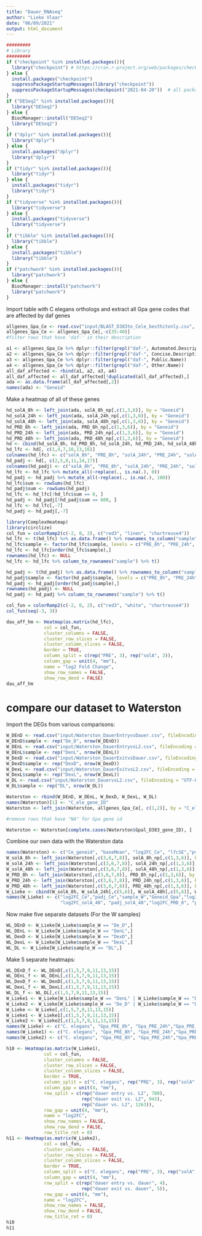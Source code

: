 ```yaml
---
title: "Dauer_RNAseq"
author: "Lieke Vlaar"
date: "06/09/2021"
output: html_document
---
```


```r
#########
# Library
#########
if ("checkpoint" %in% installed.packages()){
  library("checkpoint") # https://cran.r-project.org/web/packages/checkpoint/index.html
} else {
  install.packages("checkpoint")
  suppressPackageStartupMessages(library("checkpoint"))
  suppressPackageStartupMessages(checkpoint("2021-04-20"))  # all packages in your project will be taken from that date.
}
if ("DESeq2" %in% installed.packages()){
  library("DESeq2")
} else {
  BiocManager::install("DESeq2")
  library("DESeq2")
}
if ("dplyr" %in% installed.packages()){
  library("dplyr")
} else {
  install.packages("dplyr")
  library("dplyr")
}
if ("tidyr" %in% installed.packages()){
  library("tidyr")
} else {
  install.packages("tidyr")
  library("tidyr")
}
if ("tidyverse" %in% installed.packages()){
  library("tidyverse")
} else {
  install.packages("tidyverse")
  library("tidyverse")
}
if ("tibble" %in% installed.packages()){
  library("tibble") 
} else {
  install.packages("tibble")
  library("tibble")
}
if ("patchwork" %in% installed.packages()){
  library("patchwork") 
} else {
  BiocManager::install("patchwork")
  library("patchwork")
}
```

Import table with C elegans orthologs and extract all Gpa gene codes that are affected by daf genes

```r
allgenes_Gpa_Ce <- read.csv("input/BLAST_D383to_Cele_besthitonly.csv", fileEncoding = "UTF-8-BOM")
allgenes_Gpa_Ce <- allgenes_Gpa_Ce[,-c(35:40)]
#filter rows that have 'daf-' in their description

a1 <- allgenes_Gpa_Ce %>% dplyr::filter(grepl("daf-", Automated.Description))
a2 <- allgenes_Gpa_Ce %>% dplyr::filter(grepl("daf-", Concise.Description))
a3 <- allgenes_Gpa_Ce %>% dplyr::filter(grepl("daf-", Public.Name))
a4 <- allgenes_Gpa_Ce %>% dplyr::filter(grepl("daf-", Other.Name))
all_daf_affected <- rbind(a1, a2, a3, a4)
all_daf_affected <- all_daf_affected[!duplicated(all_daf_affected),]
ada <- as.data.frame(all_daf_affected[,2])
names(ada) <- "Geneid"
```

Make a heatmap of all of these genes

```r
hd_solA_8h <- left_join(ada, solA_8h_np[,c(1,3,6)], by = "Geneid")
hd_solA_24h <- left_join(ada, solA_24h_np[,c(1,3,6)], by = "Geneid")
hd_solA_48h <- left_join(ada, solA_48h_np[,c(1,3,6)], by = "Geneid") 
hd_PRD_8h <- left_join(ada, PRD_8h_np[,c(1,3,6)], by = "Geneid") 
hd_PRD_24h <- left_join(ada, PRD_24h_np[,c(1,3,6)], by = "Geneid")
hd_PRD_48h <- left_join(ada, PRD_48h_np[,c(1,3,6)], by = "Geneid")
hd <- cbind(hd_solA_8h, hd_PRD_8h, hd_solA_24h, hd_PRD_24h, hd_solA_48h, hd_PRD_48h) %>% column_to_rownames("Geneid")
hd_lfc <- hd[, c(1,4,7,10,13,16)]
colnames(hd_lfc) <- c("solA_8h", "PRE_8h", "solA_24h", "PRE_24h", "solA_48h", "PRE_48h")
hd_padj <- hd[, c(2,5,8,11,14,17)]
colnames(hd_padj) <- c("solA_8h", "PRE_8h", "solA_24h", "PRE_24h", "solA_48h", "PRE_48h")
hd_lfc <- hd_lfc %>% mutate_all(~replace(., is.na(.), 0))
hd_padj <- hd_padj %>% mutate_all(~replace(., is.na(.), 100))
hd_lfc$sum <- rowSums(hd_lfc)
hd_padj$sum <- rowSums(hd_padj)
hd_lfc <- hd_lfc[!hd_lfc$sum == 0, ]
hd_padj <- hd_padj[!hd_padj$sum == 600, ]
hd_lfc <- hd_lfc[,-7]
hd_padj <- hd_padj[,-7]

library(ComplexHeatmap)
library(circlize)
col_fun = colorRamp2(c(-2, 0, 2), c("red3", "linen", "chartreuse4"))
hd_lfc <- t(hd_lfc) %>% as.data.frame() %>% rownames_to_column("sample")
hd_lfc$sample <- factor(hd_lfc$sample, levels = c("PRE_8h", "PRE_24h", "PRE_48h", "solA_8h", "solA_24h", "solA_48h"), ordered = TRUE)
hd_lfc <- hd_lfc[order(hd_lfc$sample),]
rownames(hd_lfc) <- NULL
hd_lfc <- hd_lfc %>% column_to_rownames("sample") %>% t()

hd_padj <- t(hd_padj) %>% as.data.frame() %>% rownames_to_column("sample")
hd_padj$sample <- factor(hd_padj$sample, levels = c("PRE_8h", "PRE_24h", "PRE_48h", "solA_8h", "solA_24h", "solA_48h"), ordered = TRUE)
hd_padj <- hd_padj[order(hd_padj$sample),]
rownames(hd_padj) <- NULL
hd_padj <- hd_padj %>% column_to_rownames("sample") %>% t()

col_fun = colorRamp2(c(-2, 0, 2), c("red3", "white", "chartreuse4"))
col_fun(seq(-3, 3))

dau_aff_hm <- Heatmap(as.matrix(hd_lfc),
              col = col_fun,
              cluster_columns = FALSE,
              cluster_row_slices = FALSE,
              cluster_column_slices = FALSE,
              border = TRUE,
              column_split = c(rep("PRE", 3), rep("solA", 3)),
              column_gap = unit(4, "mm"),
              name = "log2 Fold Change",
              show_row_names = FALSE,
              show_row_dend = FALSE)
dau_aff_hm

```


# compare our dataset to Waterston

Import the DEGs from various comparisons:

```r
W_DEnD <- read.csv("input/Waterston_DauerEntryvsDauer.csv", fileEncoding = "UTF-8-BOM") %>% dplyr::filter(padj < 0.05)
W_DEnD$sample <- rep("De_D", nrow(W_DEnD))
W_DEnL <- read.csv("input/Waterston_DauerEntryvsL2.csv", fileEncoding = "UTF-8-BOM") %>% dplyr::filter(padj < 0.05)
W_DEnL$sample <- rep("DenL", nrow(W_DEnL))
W_DexD <- read.csv("input/Waterston_DauerExitvsDauer.csv", fileEncoding = "UTF-8-BOM") %>% dplyr::filter(padj < 0.05)
W_DexD$sample <- rep("DexD", nrow(W_DexD))
W_DexL <- read.csv("input/Waterston_DauerExitvsL2.csv", fileEncoding = "UTF-8-BOM") %>% dplyr::filter(padj < 0.05)
W_DexL$sample <- rep("DexL", nrow(W_DexL))
W_DL <- read.csv("input/Waterston_DauervsL2.csv", fileEncoding = "UTF-8-BOM") %>% dplyr::filter(padj < 0.05)
W_DL$sample <- rep("DL", nrow(W_DL))

Waterston <- rbind(W_DEnD, W_DEnL, W_DexD, W_DexL, W_DL)
names(Waterston)[1] <- "C_ele_gene_ID"
Waterston <- left_join(Waterston, allgenes_Gpa_Ce[, c(1,2)], by = "C_ele_gene_ID")

#remove rows that have "NA" for Gpa gene id

Waterston <- Waterston[complete.cases(Waterston$Gpal_D383_gene_ID), ]
```

Combine our own data with the Waterston data

```r
names(Waterston) <- c("Ce_geneid", "baseMean", "log2FC_Ce", "lfcSE","pvalue","padj_Ce","sample_W","Geneid")
W_solA_8h <- left_join(Waterston[,c(3,6,7,8)], solA_8h_np[,c(1,3,6)], by = "Geneid")
W_solA_24h <- left_join(Waterston[,c(3,6,7,8)], solA_24h_np[,c(1,3,6)], by = "Geneid")
W_solA_48h <- left_join(Waterston[,c(3,6,7,8)], solA_48h_np[,c(1,3,6)], by = "Geneid") 
W_PRD_8h <- left_join(Waterston[,c(3,6,7,8)], PRD_8h_np[,c(1,3,6)], by = "Geneid") 
W_PRD_24h <- left_join(Waterston[,c(3,6,7,8)], PRD_24h_np[,c(1,3,6)], by = "Geneid")
W_PRD_48h <- left_join(Waterston[,c(3,6,7,8)], PRD_48h_np[,c(1,3,6)], by = "Geneid")
W_Lieke <- cbind(W_solA_8h, W_solA_24h[,c(5,6)], W_solA_48h[,c(5,6)], W_PRD_8h[,c(5,6)], W_PRD_24h[,c(5,6)], W_PRD_48h[,c(5,6)])
names(W_Lieke) <- c("log2FC_Ce","padj_Ce","sample_W","Geneid_Gpa","log2FC_solA_8","padj_solA_8","log2FC_solA_24","padj_solA_24",
                    "log2FC_solA_48", "padj_solA_48","log2FC_PRD_8", "padj_PRD_8", "log2FC_PRD_24", "padj_PRD_24", "log2FC_PRD_48","padj_PRD_48")
```

Now make five separate datasets (For the W samples)

```r
WL_DEnD <- W_Lieke[W_Lieke$sample_W == "De_D",]
WL_DEnL <- W_Lieke[W_Lieke$sample_W == "DenL",]
WL_DexD <- W_Lieke[W_Lieke$sample_W == "DexD",]
WL_DexL <- W_Lieke[W_Lieke$sample_W == "DexL",]
WL_DL <- W_Lieke[W_Lieke$sample_W == "DL",]
```

Make 5 separate heatmaps:

```r
WL_DEnD_f <- WL_DEnD[,c(1,5,7,9,11,13,15)]
WL_DEnL_f <- WL_DEnL[,c(1,5,7,9,11,13,15)]
WL_DexD_f <- WL_DexD[,c(1,5,7,9,11,13,15)]
WL_DexL_f <- WL_DexL[,c(1,5,7,9,11,13,15)]
WL_DL_f <- WL_DL[,c(1,5,7,9,11,13,15)]
W_Lieke1 <- W_Lieke[W_Lieke$sample_W == "DenL" | W_Lieke$sample_W == "DexL" | W_Lieke$sample_W == "DL",]
W_Lieke2 <- W_Lieke[W_Lieke$sample_W == "De_D" | W_Lieke$sample_W == "DexD",]
W_Lieke <- W_Lieke[,c(1,5,7,9,11,13,15)]
W_Lieke1 <- W_Lieke1[,c(1,5,7,9,11,13,15)]
W_Lieke2 <- W_Lieke2[,c(1,5,7,9,11,13,15)]
names(W_Lieke) <- c("C. elegans", "Gpa_PRE_8h", "Gpa_PRE_24h","Gpa_PRE_48h","Gpa_solA_8h","Gpa_solA_24h","Gpa_solA_48h")
names(W_Lieke1) <- c("C. elegans", "Gpa_PRE_8h", "Gpa_PRE_24h","Gpa_PRE_48h","Gpa_solA_8h","Gpa_solA_24h","Gpa_solA_48h")
names(W_Lieke2) <- c("C. elegans", "Gpa_PRE_8h", "Gpa_PRE_24h","Gpa_PRE_48h","Gpa_solA_8h","Gpa_solA_24h","Gpa_solA_48h")

h10 <- Heatmap(as.matrix(W_Lieke1),
              col = col_fun,
              cluster_columns = FALSE,
              cluster_row_slices = FALSE,
              cluster_column_slices = FALSE,
              border = TRUE,
              column_split = c("C. elegans", rep("PRE", 3), rep("solA", 3)),
              column_gap = unit(4, "mm"),
              row_split = c(rep("dauer entry vs. L2", 780), 
                            rep("dauer exit vs. L2", 943), 
                            rep("dauer vs. L2", 1263)),
              row_gap = unit(4, "mm"),
              name = "log2FC",
              show_row_names = FALSE,
              show_row_dend = FALSE,
              row_title_rot = 0)
h11 <- Heatmap(as.matrix(W_Lieke2),
              col = col_fun,
              cluster_columns = FALSE,
              cluster_row_slices = FALSE,
              cluster_column_slices = FALSE,
              border = TRUE,
              column_split = c("C. elegans", rep("PRE", 3), rep("solA", 3)),
              column_gap = unit(4, "mm"),
              row_split = c(rep("dauer entry vs. dauer", 4), 
                            rep("dauer exit vs. dauer", 5)),
              row_gap = unit(4, "mm"),
              name = "log2FC",
              show_row_names = FALSE,
              show_row_dend = FALSE,
              row_title_rot = 0)
h10
h11
```


